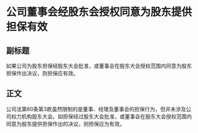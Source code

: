 # 公司董事会经股东会授权同意为股东提供担保有效
## 副标题
如果公司为股东担保经股东大会批准，或董事会在股东大会授权范围内同意为股东担保作出决议，则担保应有效。
## 正文
公司法第60条第3款虽然限制的是董事、经理及董事会的担保行为，但并未涉及公司权力机构股东大会。如担保经过股东大会批准，或董事会在股东大会授权范围内同意为股东提供担保作出的决议，则担保应为有效。